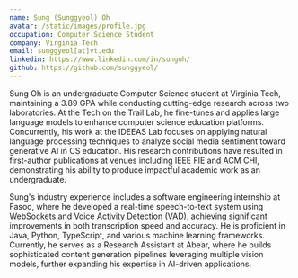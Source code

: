 ```yaml
---
name: Sung (Sunggyeol) Oh
avatar: /static/images/profile.jpg
occupation: Computer Science Student
company: Virginia Tech
email: sunggyeol[at]vt.edu
linkedin: https://www.linkedin.com/in/sungoh/
github: https://github.com/sunggyeol/
---
```


Sung Oh is an undergraduate Computer Science student at Virginia Tech, maintaining a 3.89 GPA while conducting cutting-edge research across two laboratories. At the Tech on the Trail Lab, he fine-tunes and applies large language models to enhance computer science education platforms. Concurrently, his work at the IDEEAS Lab focuses on applying natural language processing techniques to analyze social media sentiment toward generative AI in CS education. His research contributions have resulted in first-author publications at venues including IEEE FIE and ACM CHI, demonstrating his ability to produce impactful academic work as an undergraduate.

Sung's industry experience includes a software engineering internship at Fasoo, where he developed a real-time speech-to-text system using WebSockets and Voice Activity Detection (VAD), achieving significant improvements in both transcription speed and accuracy. He is proficient in Java, Python, TypeScript, and various machine learning frameworks. Currently, he serves as a Research Assistant at Abear, where he builds sophisticated content generation pipelines leveraging multiple vision models, further expanding his expertise in AI-driven applications.